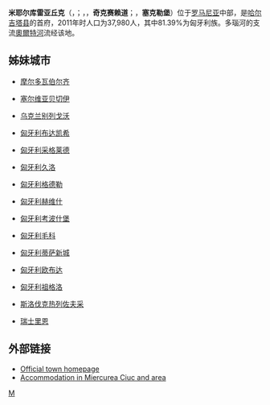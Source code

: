 {{Infobox Settlement
| name = 米耶尔库雷亚丘克<br />Miercurea-Ciuc
| image_skyline = Sumuleu Ciuc, 29 aug 2006.jpg
| imagesize = 250px
| image_caption = 
| image_flag = ROU HR Miercurea Ciuc Flag.svg
| image_shield = Coa_Romania_Town_Csíkszereda.svg
| pushpin_map = Romania
| pushpin_label_position = bottom
| subdivision_type = 国家
| subdivision_name = {{ROM}}
| subdivision_type1 = [[罗马尼亚行政区划|县]]
| subdivision_name1 = [[哈尔吉塔县|哈尔吉塔县]]
| subdivision_type2 = 
| subdivision_name2 = 
| elevation_m = 
| elevation_ft = 
| area_total_km2 = 
| population_as_of = 2011年
| population_total = 37,980
| population_density_km2 = 
| timezone = [[EET|EET]]
| utc_offset = +2
| timezone_DST = [[EEST|EEST]]
| utc_offset_DST = +3
| website =  
}}
'''米耶尔库雷亚丘克'''（{{lang-ro|Miercurea-Ciuc}}，{{IPA-ro|ˈmjerkure̯a t͡ʃjuk|lang|Miercurea Ciuc.ogg}}；{{lang-hu|Csíkszereda}}，{{IPA-hu|ˈt͡ʃiːksɛrɛdɒ|lang|Csíkszereda.ogg}}，'''奇克赛赖道'''；{{lang-de|Szeklerburg}}，'''塞克勒堡'''）位于[[罗马尼亚|罗马尼亚]]中部，是[[哈尔吉塔县|哈尔吉塔县]]的首府，2011年时人口为37,980人，其中81.39%为匈牙利族。多瑙河的支流[[奧爾特河|奧爾特河]]流经该地。

== 姊妹城市 ==
* {{flagicon|Moldova}} [[摩尔多瓦|摩尔多瓦]][[伯尔齐|伯尔齐]]
* {{flagicon|Serbia}} [[塞尔维亚|塞尔维亚]][[贝切伊|贝切伊]]
* {{flagicon|Ukraine}} [[乌克兰|乌克兰]][[别列戈沃|别列戈沃]]
* {{flagicon|Hungary}} [[匈牙利|匈牙利]][[布达凯希|布达凯希]]
* {{flagicon|Hungary}} [[匈牙利|匈牙利]][[采格莱德|采格莱德]]
* {{flagicon|Hungary}} [[匈牙利|匈牙利]][[久洛|久洛]]
* {{flagicon|Hungary}} [[匈牙利|匈牙利]][[格德勒|格德勒]]
* {{flagicon|Hungary}} [[匈牙利|匈牙利]][[赫维什|赫维什]]
* {{flagicon|Hungary}} [[匈牙利|匈牙利]][[考波什堡|考波什堡]]
* {{flagicon|Hungary}} [[匈牙利|匈牙利]][[毛科_(匈牙利)|毛科]]
* {{flagicon|Hungary}} [[匈牙利|匈牙利]][[蒂萨新城|蒂萨新城]]
* {{flagicon|Hungary}} [[匈牙利|匈牙利]][[欧布达|欧布达]]
* {{flagicon|Hungary}} [[匈牙利|匈牙利]][[布达佩斯第十四区|祖格洛]]
* {{flagicon|Slovakia}} [[斯洛伐克|斯洛伐克]][[热列佐夫采|热列佐夫采]]
* {{flagicon|Switzerland}} [[瑞士|瑞士]][[里恩|里恩]]

== 外部链接 ==
* [http://www.miercureaciuc.ro Official town homepage]
* [https://web.archive.org/web/20070927104113/http://romanianhotel.ro/map.php?l=en&c=21 Accommodation in Miercurea Ciuc and area]

{{Harghita County}}
{{normdaten}}
[[Category:罗马尼亚城市|M]]
{{Romania-geo-stub}}